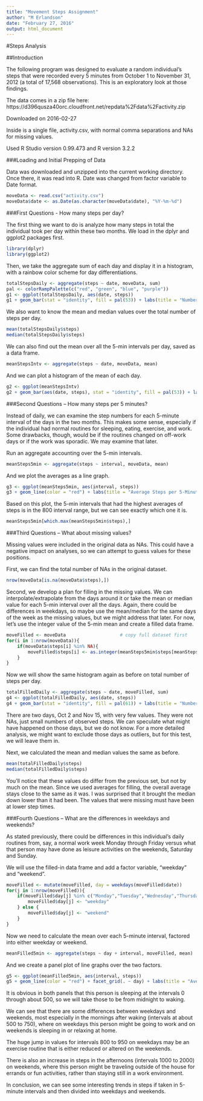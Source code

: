 ---
title: "Movement Steps Assignment"
author: "M Erlandson"
date: "February 27, 2016"
output: html_document
---

#Steps Analysis

##Introduction

The following program was designed to evaluate a random individual's steps that were recorded every 5 minutes from October 1 to November 31, 2012 (a total of 17,568 observations). This is an exploratory look at those findings.

The data comes in a zip file here: https://d396qusza40orc.cloudfront.net/repdata%2Fdata%2Factivity.zip

Downloaded on 2016-02-27

Inside is a single file, activity.csv, with normal comma separations and NAs for missing values.

Used R Studio version 0.99.473 and R version 3.2.2

###Loading and Initial Prepping of Data

Data was downloaded and unzipped into the current working directory. Once there, it was read into R. Date was changed from factor variable to Date format.

```{r loading}
moveData <- read.csv("activity.csv")
moveData$date <- as.Date(as.character(moveData$date), "%Y-%m-%d")
```

###First Questions - How many steps per day?

The first thing we want to do is analyze how many steps in total the individual took per day within these two months. We load in the dplyr and ggplot2 packages first.

```{r libraries}
library(dplyr)
library(ggplot2)
```

Then, we take the aggregate sum of each day and  display it in a histogram, with a rainbow color scheme for day differentiations.

```{r how many steps}
totalStepsDaily <- aggregate(steps ~ date, moveData, sum)
pal <- colorRampPalette(c("red", "green", "blue", "purple"))
g1 <- ggplot(totalStepsDaily, aes(date, steps))
g1 + geom_bar(stat = "identity", fill = pal(53)) + labs(title = "Number of Steps per Day")
```

We also want to know the mean and median values over the total number of steps per day. 

```{r mean and median steps}
mean(totalStepsDaily$steps)
median(totalStepsDaily$steps)
```

We can also find out the mean over all the 5-min intervals per day, saved as a data frame.

```{r mean day df}
meanStepsIntv <- aggregate(steps ~ date, moveData, mean)
```

And we can plot a histogram of the mean of each day.

```{r mean steps plot}
g2 <- ggplot(meanStepsIntv)
g2 + geom_bar(aes(date, steps), stat = "identity", fill = pal(53)) + labs(title = "Average Number of Steps per Day")
```

###Second Questions -- How many steps per 5 minutes?

Instead of daily, we can examine the step numbers for each 5-minute interval of the days in the two months. This makes some sense, especially if the individual had normal routines for sleeping, eating, exercise, and work. Some drawbacks, though, would be if the routines changed on off-work days or if the work was sporadic. We may examine that later.

Run an aggregate accounting over the 5-min intervals.

```{r mean 5-min df}
meanSteps5min <- aggregate(steps ~ interval, moveData, mean)
```

And we plot the averages as a line graph.

```{r mean 5-min plot}
g3 <- ggplot(meanSteps5min, aes(interval, steps))
g3 + geom_line(color = "red") + labs(title = "Average Steps per 5-Minute Interval")
```

Based on this plot, the 5-min intervals that had the highest averages of steps is in the 800 interval range, but we can see exactly which one it is.

```{r highest 5-min mean}
meanSteps5min[which.max(meanSteps5min$steps),]
```

###Third Questions -- What about missing values?

Missing values were included in the original data as NAs. This could have a negative impact on analyses, so we can attempt to guess values for these positions.

First, we can find the total number of NAs in the original dataset.

```{r total NAs}
nrow(moveData[is.na(moveData$steps),])
```

Second, we develop a plan for filling in the missing values. We can interpolate/extrapolate from the days around it or take the mean or median value for each 5-min interval over all the days. Again, there could be differences in weekdays, so maybe use the mean/median for the same days of the week as the missing values, but we might address that later. For now, let's use the integer value of the 5-min mean and create a filled data frame.

```{r steps filled df}
moveFilled <- moveData                    # copy full dataset first
for(i in 1:nrow(moveData)){
    if(moveData$steps[i] %in% NA){
        moveFilled$steps[i] <- as.integer(meanSteps5min$steps[meanSteps5min$interval %in% moveData$interval[i]])
    }
}
```

Now we will show the same histogram again as before on total number of steps per day.

```{r how many steps filled}
totalFilledDaily <- aggregate(steps ~ date, moveFilled, sum)
g4 <- ggplot(totalFilledDaily, aes(date, steps))
g4 + geom_bar(stat = "identity", fill = pal(61)) + labs(title = "Number of Steps per Day (Values Filled)")
```

There are two days, Oct 2 and Nov 15, with very few values. They were not NAs, just small numbers of observed steps. We can speculate what might have happened on those days, but we do not know. For a more detailed analysis, we might want to exclude those days as outliers, but for this test, we will leave them in.

Next, we calculated the mean and median values the same as before.

```{r mean and median filled}
mean(totalFilledDaily$steps)
median(totalFilledDaily$steps)
```

You'll notice that these values do differ from the previous set, but not by much on the mean. Since we used averages for filling, the overall average stays close to the same as it was. I was surprised that it brought the median down lower than it had been. The values that were missing must have been at lower step times.

###Fourth Questions -- What are the differences in weekdays and weekends?

As stated previously, there could be differences in this individual's daily routines from, say, a normal work week Monday through Friday versus what that person may have done as leisure activities on the weekends, Saturday and Sunday. 

We will use the filled-in data frame and add a factor variable, "weekday" and "weekend".

```{r create factor day}
moveFilled <- mutate(moveFilled, day = weekdays(moveFilled$date))
for(j in 1:nrow(moveFilled)){
    if(moveFilled$day[j] %in% c("Monday","Tuesday","Wednesday","Thursday","Friday")){
        moveFilled$day[j] <- "weekday"
    } else {
        moveFilled$day[j] <- "weekend"
    }
}
```

Now we need to calculate the mean over each 5-minute interval, factored into either weekday or weekend.

```{r mean 5-min/day df}
meanFilled5min <- aggregate(steps ~ day + interval, moveFilled, mean)
```

And we create a panel plot of line graphs over the two factors.

```{r mean 5-min/day plot}
g5 <- ggplot(meanFilled5min, aes(interval, steps))
g5 + geom_line(color = "red") + facet_grid(. ~ day) + labs(title = "Average Steps per 5-Minute Interval for Weekdays and Weekends")
```

It is obvious in both panels that this person is sleeping at the intervals 0 through about 500, so we will take those to be from midnight to waking.

We can see that there are some differences between weekdays and weekends, most especially in the mornings after waking (intervals at about 500 to 750), where on weekdays this person might be going to work and on weekends is sleeping in or relaxing at home. 

The huge jump in values for intervals 800 to 950 on weekdays may be an exercise routine that is either reduced or altered on the weekends.

There is also an increase in steps in the afternoons (intervals 1000 to 2000) on weekends, where this person might be traveling outside of the house for errands or fun activities, rather than staying still in a work environment.

In conclusion, we can see some interesting trends in steps if taken in 5-minute intervals and then divided into weekdays and weekends.

